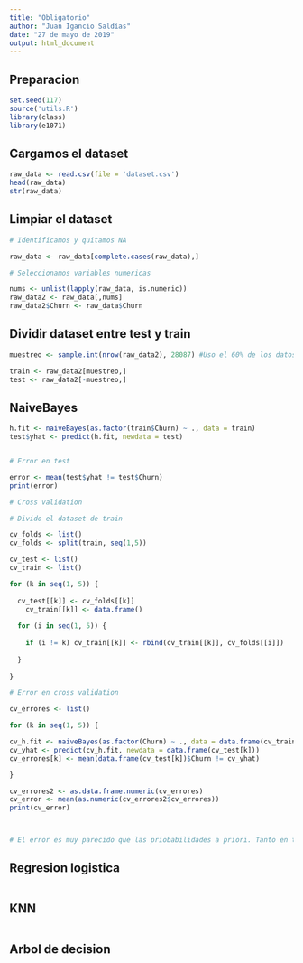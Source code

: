```yaml
---
title: "Obligatorio"
author: "Juan Igancio Saldías"
date: "27 de mayo de 2019"
output: html_document
---
```



## Preparacion

```r

set.seed(117)
source('utils.R')
library(class)
library(e1071)


```


## Cargamos el dataset

```r


raw_data <- read.csv(file = 'dataset.csv')
head(raw_data)
str(raw_data)


```

## Limpiar el dataset

```r

# Identificamos y quitamos NA

raw_data <- raw_data[complete.cases(raw_data),]

# Seleccionamos variables numericas

nums <- unlist(lapply(raw_data, is.numeric))  
raw_data2 <- raw_data[,nums]
raw_data2$Churn <- raw_data$Churn


```

## Dividir dataset entre test y train

```r

muestreo <- sample.int(nrow(raw_data2), 28087) #Uso el 60% de los datos para train.

train <- raw_data2[muestreo,]
test <- raw_data2[-muestreo,]


```


## NaiveBayes

```r


h.fit <- naiveBayes(as.factor(train$Churn) ~ ., data = train)
test$yhat <- predict(h.fit, newdata = test)


# Error en test

error <- mean(test$yhat != test$Churn)
print(error)

# Cross validation

# Divido el dataset de train

cv_folds <- list()
cv_folds <- split(train, seq(1,5))

cv_test <- list()
cv_train <- list()

for (k in seq(1, 5)) {
  
  cv_test[[k]] <- cv_folds[[k]]
    cv_train[[k]] <- data.frame()
    
  for (i in seq(1, 5)) {
    
    if (i != k) cv_train[[k]] <- rbind(cv_train[[k]], cv_folds[[i]])
    
  }
  
}

# Error en cross validation

cv_errores <- list()

for (k in seq(1, 5)) {

cv_h.fit <- naiveBayes(as.factor(Churn) ~ ., data = data.frame(cv_train[k]))
cv_yhat <- predict(cv_h.fit, newdata = data.frame(cv_test[k]))
cv_errores[k] <- mean(data.frame(cv_test[k])$Churn != cv_yhat)

}

cv_errores2 <- as.data.frame.numeric(cv_errores)
cv_error <- mean(as.numeric(cv_errores2$cv_errores))
print(cv_error)



# El error es muy parecido que las priobabilidades a priori. Tanto en test como en cross validation. Por eso naive bayes no es bueno.


```

## Regresion logistica

```r



```


## KNN

```r




```

## Arbol de decision

```r

```







